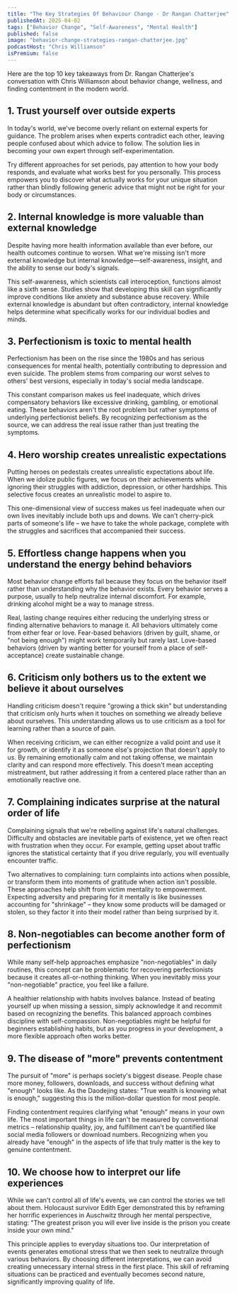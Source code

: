 ```yaml
---
title: "The Key Strategies Of Behaviour Change - Dr Rangan Chatterjee"
publishedAt: 2025-04-02
tags: ["Behavior Change", "Self-Awareness", "Mental Health"]
published: false
image: "behavior-change-strategies-rangan-chatterjee.jpg"
podcastHost: "Chris Williamson"
isPremium: false
---
```



<PodcastSummaryPageLayout frontmatter={frontmatter}>

Here are the top 10 key takeaways from Dr. Rangan Chatterjee's conversation with Chris Williamson about behavior change, wellness, and finding contentment in the modern world.

## 1. Trust yourself over outside experts

In today's world, we've become overly reliant on external experts for guidance. The problem arises when experts contradict each other, leaving people confused about which advice to follow. The solution lies in becoming your own expert through self-experimentation.

Try different approaches for set periods, pay attention to how your body responds, and evaluate what works best for you personally. This process empowers you to discover what actually works for your unique situation rather than blindly following generic advice that might not be right for your body or circumstances.

## 2. Internal knowledge is more valuable than external knowledge

Despite having more health information available than ever before, our health outcomes continue to worsen. What we're missing isn't more external knowledge but internal knowledge—self-awareness, insight, and the ability to sense our body's signals.

This self-awareness, which scientists call interoception, functions almost like a sixth sense. Studies show that developing this skill can significantly improve conditions like anxiety and substance abuse recovery. While external knowledge is abundant but often contradictory, internal knowledge helps determine what specifically works for our individual bodies and minds.

## 3. Perfectionism is toxic to mental health

Perfectionism has been on the rise since the 1980s and has serious consequences for mental health, potentially contributing to depression and even suicide. The problem stems from comparing our worst selves to others' best versions, especially in today's social media landscape.

This constant comparison makes us feel inadequate, which drives compensatory behaviors like excessive drinking, gambling, or emotional eating. These behaviors aren't the root problem but rather symptoms of underlying perfectionist beliefs. By recognizing perfectionism as the source, we can address the real issue rather than just treating the symptoms.

## 4. Hero worship creates unrealistic expectations

Putting heroes on pedestals creates unrealistic expectations about life. When we idolize public figures, we focus on their achievements while ignoring their struggles with addiction, depression, or other hardships. This selective focus creates an unrealistic model to aspire to.

This one-dimensional view of success makes us feel inadequate when our own lives inevitably include both ups and downs. We can't cherry-pick parts of someone's life – we have to take the whole package, complete with the struggles and sacrifices that accompanied their success.

## 5. Effortless change happens when you understand the energy behind behaviors

Most behavior change efforts fail because they focus on the behavior itself rather than understanding why the behavior exists. Every behavior serves a purpose, usually to help neutralize internal discomfort. For example, drinking alcohol might be a way to manage stress.

Real, lasting change requires either reducing the underlying stress or finding alternative behaviors to manage it. All behaviors ultimately come from either fear or love. Fear-based behaviors (driven by guilt, shame, or "not being enough") might work temporarily but rarely last. Love-based behaviors (driven by wanting better for yourself from a place of self-acceptance) create sustainable change.

## 6. Criticism only bothers us to the extent we believe it about ourselves

Handling criticism doesn't require "growing a thick skin" but understanding that criticism only hurts when it touches on something we already believe about ourselves. This understanding allows us to use criticism as a tool for learning rather than a source of pain.

When receiving criticism, we can either recognize a valid point and use it for growth, or identify it as someone else's projection that doesn't apply to us. By remaining emotionally calm and not taking offense, we maintain clarity and can respond more effectively. This doesn't mean accepting mistreatment, but rather addressing it from a centered place rather than an emotionally reactive one.

## 7. Complaining indicates surprise at the natural order of life

Complaining signals that we're rebelling against life's natural challenges. Difficulty and obstacles are inevitable parts of existence, yet we often react with frustration when they occur. For example, getting upset about traffic ignores the statistical certainty that if you drive regularly, you will eventually encounter traffic.

Two alternatives to complaining: turn complaints into actions when possible, or transform them into moments of gratitude when action isn't possible. These approaches help shift from victim mentality to empowerment. Expecting adversity and preparing for it mentally is like businesses accounting for "shrinkage" – they know some products will be damaged or stolen, so they factor it into their model rather than being surprised by it.

## 8. Non-negotiables can become another form of perfectionism

While many self-help approaches emphasize "non-negotiables" in daily routines, this concept can be problematic for recovering perfectionists because it creates all-or-nothing thinking. When you inevitably miss your "non-negotiable" practice, you feel like a failure.

A healthier relationship with habits involves balance. Instead of beating yourself up when missing a session, simply acknowledge it and recommit based on recognizing the benefits. This balanced approach combines discipline with self-compassion. Non-negotiables might be helpful for beginners establishing habits, but as you progress in your development, a more flexible approach often works better.

## 9. The disease of "more" prevents contentment

The pursuit of "more" is perhaps society's biggest disease. People chase more money, followers, downloads, and success without defining what "enough" looks like. As the Daodejing states: "True wealth is knowing what is enough," suggesting this is the million-dollar question for most people.

Finding contentment requires clarifying what "enough" means in your own life. The most important things in life can't be measured by conventional metrics – relationship quality, joy, and fulfillment can't be quantified like social media followers or download numbers. Recognizing when you already have "enough" in the aspects of life that truly matter is the key to genuine contentment.

## 10. We choose how to interpret our life experiences

While we can't control all of life's events, we can control the stories we tell about them. Holocaust survivor Edith Eger demonstrated this by reframing her horrific experiences in Auschwitz through her mental perspective, stating: "The greatest prison you will ever live inside is the prison you create inside your own mind."

This principle applies to everyday situations too. Our interpretation of events generates emotional stress that we then seek to neutralize through various behaviors. By choosing different interpretations, we can avoid creating unnecessary internal stress in the first place. This skill of reframing situations can be practiced and eventually becomes second nature, significantly improving quality of life.

</PodcastSummaryPageLayout>
